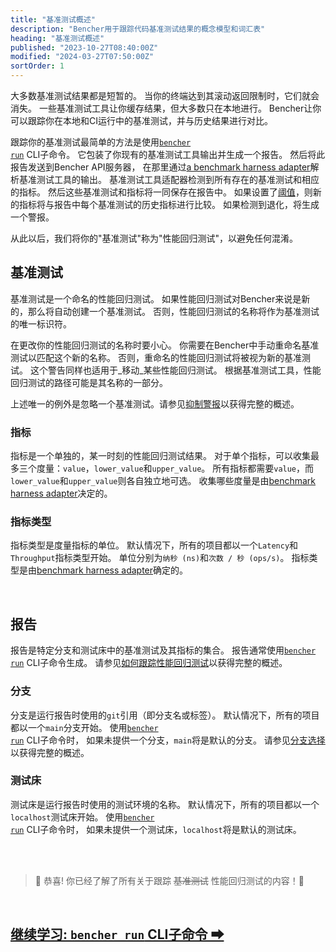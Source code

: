 ```yaml
---
title: "基准测试概述"
description: "Bencher用于跟踪代码基准测试结果的概念模型和词汇表"
heading: "基准测试概述"
published: "2023-10-27T08:40:00Z"
modified: "2024-03-27T07:50:00Z"
sortOrder: 1
---
```


大多数基准测试结果都是短暂的。
当你的终端达到其滚动返回限制时，它们就会消失。
一些基准测试工具让你缓存结果，但大多数只在本地进行。
Bencher让你可以跟踪你在本地和CI运行中的基准测试，并与历史结果进行对比。

跟踪你的基准测试最简单的方法是使用<code><a href="/zh/docs/explanation/bencher-run/">bencher run</a></code> CLI子命令。
它包装了你现有的基准测试工具输出并生成一个报告。
然后将此报告发送到Bencher API服务器，
在那里通过[a benchmark harness adapter](/zh/docs/explanation/adapters/)解析基准测试工具的输出。
基准测试工具适配器检测到所有存在的基准测试和相应的指标。
然后这些基准测试和指标将一同保存在报告中。
如果设置了[阈值](/zh/docs/explanation/thresholds/)，则新的指标将与报告中每个基准测试的历史指标进行比较。
如果检测到退化，将生成一个警报。

从此以后，我们将你的"基准测试"称为"性能回归测试"，以避免任何混淆。

## 基准测试
基准测试是一个命名的性能回归测试。
如果性能回归测试对Bencher来说是新的，那么将自动创建一个基准测试。
否则，性能回归测试的名称将作为基准测试的唯一标识符。

在更改你的性能回归测试的名称时要小心。
你需要在Bencher中手动重命名基准测试以匹配这个新的名称。
否则，重命名的性能回归测试将被视为新的基准测试。
这个警告同样也适用于_移动_某些性能回归测试。
根据基准测试工具，性能回归测试的路径可能是其名称的一部分。

上述唯一的例外是忽略一个基准测试。请参见[抑制警报](/zh/docs/explanation/thresholds/)以获得完整的概述。

### 指标
指标是一个单独的，某一时刻的性能回归测试结果。
对于单个指标，可以收集最多三个度量：`value`，`lower_value`和`upper_value`。
所有指标都需要`value`，而`lower_value`和`upper_value`则各自独立地可选。
收集哪些度量是由[benchmark harness adapter](/zh/docs/explanation/adapters/)决定的。

### 指标类型
指标类型是度量指标的单位。
默认情况下，所有的项目都以一个`Latency`和`Throughput`指标类型开始。
单位分别为`纳秒 (ns)`和`次数 / 秒 (ops/s)`。
指标类型是由[benchmark harness adapter](/zh/docs/explanation/adapters/)确定的。

<br />

## 报告
报告是特定分支和测试床中的基准测试及其指标的集合。
报告通常使用<code><a href="/zh/docs/explanation/bencher-run/">bencher run</a></code> CLI子命令生成。
请参见[如何跟踪性能回归测试](/zh/docs/how-to/track-benchmarks/)以获得完整的概述。

### 分支
分支是运行报告时使用的`git`引用（即分支名或标签）。
默认情况下，所有的项目都以一个`main`分支开始。
使用<code><a href="/zh/docs/explanation/bencher-run/">bencher run</a></code> CLI子命令时，
如果未提供一个分支，`main`将是默认的分支。
请参见[分支选择](/zh/docs/explanation/branch-selection/)以获得完整的概述。

### 测试床
测试床是运行报告时使用的测试环境的名称。
默认情况下，所有的项目都以一个`localhost`测试床开始。
使用<code><a href="/zh/docs/explanation/bencher-run/">bencher run</a></code> CLI子命令时，
如果未提供一个测试床，`localhost`将是默认的测试床。

<br />
<br />

> 🐰 恭喜! 你已经了解了所有关于跟踪 ~~基准测试~~ 性能回归测试的内容！🎉

<br/>

<h2><a href="/zh/docs/explanation/bencher-run/">继续学习: <code>bencher run</code> CLI子命令 ➡</a></h2>